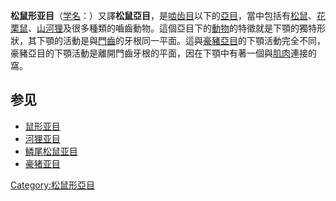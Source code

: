 {{Automatic Taxobox
| name = 松鼠亚目
| fossil_range = {{fossil range|始新世|現代|[[始新世|始新世]]－現代}}
| image = Aplodontia.jpg
| image_width = 200px
| image_caption = [[山河狸|山河狸]]（''Aplodontia rufa''）
| taxon=Sciuromorpha
| authority=
| subdivision_ranks = [[科|科]]
| subdivision =
*†科 Allomyidae
*†科 Reithroparamyidae
*[[睡鼠科|睡鼠科]] Gliridae
*[[松鼠总科|松鼠总科]] Sciurida
**†[[米拉鼠科|米拉鼠科]] Mylagaulidae
**[[山河狸科|山河狸科]] Aplodontiidae
**[[松鼠科|松鼠科]] Sciuridae
}}
'''松鼠形亚目'''（[[学名|学名]]：{{lang|la|Sciuromorpha}}）又譯'''松鼠亞目'''，是[[啮齿目|啮齿目]]以下的[[亞目|亞目]]，當中包括有[[松鼠|松鼠]]、[[花栗鼠|花栗鼠]]、[[山河狸|山河狸]]及很多種類的嚙齒動物。這個亞目下的[[動物|動物]]的特徵就是下顎的獨特形狀，其下顎的活動是與[[門齒|門齒]]的牙根同一平面。這與[[豪豬亞目|豪豬亞目]]的下顎活動完全不同，豪豬亞目的下顎活動是離開門齒牙根的平面，因在下顎中有著一個與[[肌肉|肌肉]]連接的窩。

== 参见 ==
* [[鼠形亚目|鼠形亚目]]
* [[河狸亚目|河狸亚目]]
* [[鳞尾松鼠亚目|鳞尾松鼠亚目]]
* [[豪猪亚目|豪猪亚目]]

{{commons category|Sciuromorpha}}
{{维基物种|Sciuromorpha}}
{{Rodents}}
{{Taxonbar|from=Q724477}}

[[Category:松鼠形亞目|Category:松鼠形亞目]]


{{哺乳类小作品}}